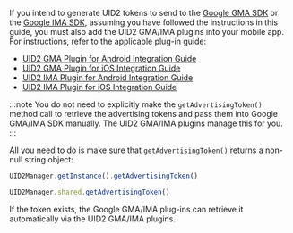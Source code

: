 
If you intend to generate UID2 tokens to send to the [Google GMA SDK](https://developers.google.com/ad-manager/mobile-ads-sdk) or the [Google IMA SDK](https://developers.google.com/interactive-media-ads/), assuming you have followed the instructions in this guide, you must also add the UID2 GMA/IMA plugins into your mobile app. For instructions, refer to the applicable plug-in guide:

- [UID2 GMA Plugin for Android Integration Guide](../guides/mobile-plugin-gma-android)
- [UID2 GMA Plugin for iOS Integration Guide](../guides/mobile-plugin-gma-ios)
- [UID2 IMA Plugin for Android Integration Guide](../guides/mobile-plugin-ima-android)
- [UID2 IMA Plugin for iOS Integration Guide](../guides/mobile-plugin-ima-ios)

:::note
You do not need to explicitly make the `getAdvertisingToken()` method call to retrieve the advertising tokens and pass them into Google GMA/IMA SDK manually. The UID2 GMA/IMA plugins manage this for you.
:::

All you need to do is make sure that `getAdvertisingToken()` returns a non-null string object:

<Tabs groupId="language-selection">
<TabItem value='android' label='Android'>

```js
UID2Manager.getInstance().getAdvertisingToken()
```

</TabItem>
<TabItem value='ios' label='iOS'>

```js
UID2Manager.shared.getAdvertisingToken()
```

</TabItem>
</Tabs>

If the token exists, the Google GMA/IMA plug-ins can retrieve it automatically via the UID2 GMA/IMA plugins.